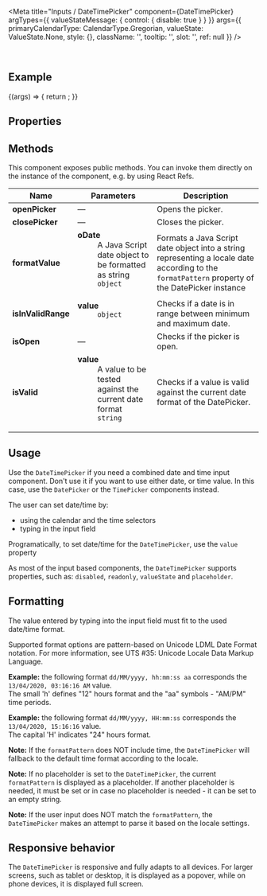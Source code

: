 
<Meta
  title="Inputs / DateTimePicker"
  component={DateTimePicker}
  argTypes={{
    valueStateMessage: { control: { disable: true } }
  }}
  args={{
    primaryCalendarType: CalendarType.Gregorian,
    valueState: ValueState.None,
    style: {},
    className: '',
    tooltip: '',
    slot: '',
    ref: null
  }}
/>

<DocsHeader />

<br />

## Example

<Canvas>
  <Story name="Default">
    {(args) => {
      return <DateTimePicker {...args} />;
    }}
  </Story>
</Canvas>

## Properties

<ArgsTable story="." />

## Methods

This component exposes public methods. You can invoke them directly on the instance of the component, e.g. by using React Refs.

| Name               | Parameters                                                                                                                                                         | Description                                                                                                                                                |
| ------------------ | ------------------------------------------------------------------------------------------------------------------------------------------------------------------ | ---------------------------------------------------------------------------------------------------------------------------------------------------------- |
| **openPicker**     | &mdash;                                                                                                                                                            | Opens the picker.                                                                                                                                          |
| **closePicker**    | &mdash;                                                                                                                                                            | Closes the picker.                                                                                                                                         |
| **formatValue**    | <dl><dt className="methodText">**oDate**</dt><dd className="methodText">A Java Script date object to be formatted as string</dd><dd><code>object</code></dd></dl>  | Formats a Java Script date object into a string representing a locale date according to the <code>formatPattern</code> property of the DatePicker instance |
| **isInValidRange** | <dl><dt className="methodText">**value**</dt><dd><code>object</code></dd></dl>                                                                                     | Checks if a date is in range between minimum and maximum date.                                                                                             |
| **isOpen**         | &mdash;                                                                                                                                                            | Checks if the picker is open.                                                                                                                              |
| **isValid**        | <dl><dt className="methodText">**value**</dt><dd className="methodText">A value to be tested against the current date format</dd><dd><code>string</code></dd></dl> | Checks if a value is valid against the current date format of the DatePicker.                                                                              |

## Usage

Use the `DateTimePicker` if you need a combined date and time input component. Don't use it if you want to use either date, or time value. In this case, use the `DatePicker` or the `TimePicker` components instead.

The user can set date/time by:

- using the calendar and the time selectors
- typing in the input field

Programatically, to set date/time for the `DateTimePicker`, use the `value` property

As most of the input based components, the `DateTimePicker` supports properties, such as: `disabled`, `readonly`, `valueState` and `placeholder`.

## Formatting

The value entered by typing into the input field must fit to the used date/time format.

Supported format options are pattern-based on Unicode LDML Date Format notation. For more information, see <ui5-link target="_blank" href="https://unicode.org/reports/tr35/tr35-dates.html#Date_Field_Symbol_Table" class="api-table-content-cell-link">UTS #35: Unicode Locale Data Markup Language</ui5-link>.

**Example:** the following format `dd/MM/yyyy, hh:mm:ss aa` corresponds the `13/04/2020, 03:16:16 AM` value.  
The small 'h' defines "12" hours format and the "aa" symbols - "AM/PM" time periods.

**Example:** the following format `dd/MM/yyyy, HH:mm:ss` corresponds the `13/04/2020, 15:16:16` value.  
The capital 'H' indicates "24" hours format.

**Note:** If the `formatPattern` does NOT include time, the `DateTimePicker` will fallback to the default time format according to the locale.

**Note:** If no placeholder is set to the `DateTimePicker`, the current `formatPattern` is displayed as a placeholder. If another placeholder is needed, it must be set or in case no placeholder is needed - it can be set to an empty string.

**Note:** If the user input does NOT match the `formatPattern`, the `DateTimePicker` makes an attempt to parse it based on the locale settings.

## Responsive behavior

The `DateTimePicker` is responsive and fully adapts to all devices. For larger screens, such as tablet or desktop, it is displayed as a popover, while on phone devices, it is displayed full screen.

